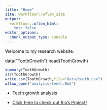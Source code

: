 ```yaml
---
title: "Home"
site: workflowr::wflow_site
output:
  workflowr::wflow_html:
    toc: false
editor_options:
  chunk_output_type: console
---
```


Welcome to my research website.

data("ToothGrowth")
head(ToothGrowth)

```r
summary(ToothGrowth)
str(ToothGrowth)
write.csv(ToothGrowth,file="data/teeth.csv")
wflow_open("analysis/teeth.Rmd")


```


* [Teeth growth analysis](teeth.html)

* [Click here to check out Rio's Project!](https://rsalazar2.github.io/myproject/)
